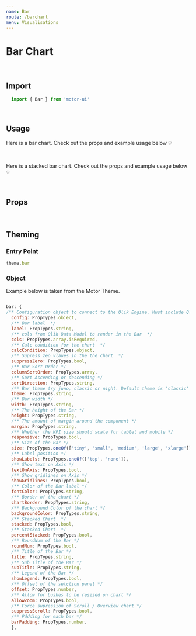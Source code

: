 ```yaml
---
name: Bar
route: /barchart
menu: Visualisations
---
```


<h1 style={{ margin: '0px' }}>Bar Chart</h1>

<br />

## Import

```javascript
  import { Bar } from 'motor-ui'
```
<br />

## Usage

Here is a bar chart.
Check out the props and example usage below 💡


<Playground>
          <Bar
           config={config}
            cols={[
              { qField: 'country', qLabel: 'Country' },
              { qField: '=Avg(price)', qLabel: 'Average Price' }
            ]}
            showGridlines={true}
            size='small'
            stacked={true}
            height="410px"
            calcCondition={{
              qCond: '1+1=2',
              qMsg: 'Calculation condition has not been met'
            }}
                  otherTotalSpec={{
              qOtherLabel: 'Other Label',
              qOtherCount: '5'
            }}
            >
    </Bar>
</Playground>

<br />

Here is a stacked bar chart.
Check out the props and example usage below 💡

<Playground>
          <Bar
          config={config}
            cols={[
           //   { qField: 'country', qLabel: 'Country' },
           //  { qField: 'variety', qLabel: 'Province' },
           //   { qField: '=Count(distinct winery)', qLabel: 'No of Wineries' },
                         { qField: 'country', qLabel: 'Country' },
             { qField: 'province', qLabel: 'Province' },
              { qField: '=Avg(price)', qLabel: 'Average Price' }
            ]}
            stacked={true}
            height="410px"
            calcCondition={{
              qCond: '1+1=2',
              qMsg: 'Calculation condition has not been met'
            }}>
    </Bar>
</Playground>

<br />

## Props

<Props of={Bar} />

<br />

## Theming


### Entry Point

```javascript
theme.bar
```

### Object

Example below is taken from the Motor Theme.

```javascript

bar: {
/** Configuration object to connect to the Qlik Engine. Must include Qlik site URL and an App name */
  config: PropTypes.object,
  /** Bar label  */
  label: PropTypes.string,
  /** cols from Qlik Data Model to render in the Bar  */
  cols: PropTypes.array.isRequired,
  /** Calc condition for the chart  */
  calcCondition: PropTypes.object,
  /** Supress zeo vlaues in the the chart  */
  suppressZero: PropTypes.bool,
  /** Bar Sort Order */
  columnSortOrder: PropTypes.array,
  /** Sort Ascending or descending */
  sortDirection: PropTypes.string,
  /** Bar theme try juno, classic or night. Default theme is 'classic' */
  theme: PropTypes.string,
  /** Bar width */
  width: PropTypes.string,
  /** The height of the Bar */
  height: PropTypes.string,
  /** The amount of margin around the component */
  margin: PropTypes.string,
  /** Whether the KPI size should scale for tablet and mobile */
  responsive: PropTypes.bool,
  /** Size of the Bar */
  size: PropTypes.oneOf(['tiny', 'small', 'medium', 'large', 'xlarge']),
  /** Label position */
  showLabels: PropTypes.oneOf(['top', 'none']),
  /** Show text on Axis */
  textOnAxis: PropTypes.bool,
  /** Show gridlines on Axis */
  showGridlines: PropTypes.bool,
  /** Color of the Bar label */
  fontColor: PropTypes.string,
  /** Border of the chart */
  chartBorder: PropTypes.string,
  /** Background Color of the chart */
  backgroundColor: PropTypes.string,
  /** Stacked Chart  */
  stacked: PropTypes.bool,
  /** Stacked Chart  */
  percentStacked: PropTypes.bool,
  /** RoundNum of the Bar */
  roundNum: PropTypes.bool,
  /** Title of the Bar */
  title: PropTypes.string,
  /** Sub Title of the Bar */
  subTitle: PropTypes.string,
  /** Legend of the Bar */
  showLegend: PropTypes.bool,
  /** Offset of the selction panel */
  offset: PropTypes.number,
  /** Allow for bushes to be resized on chart */
  allowZoom: PropTypes.bool,
  /** Force supression of Scroll / Overview chart */
  suppressScroll: PropTypes.bool,
  /** Pddding for each bar */
  barPadding: PropTypes.number,
  },

```

